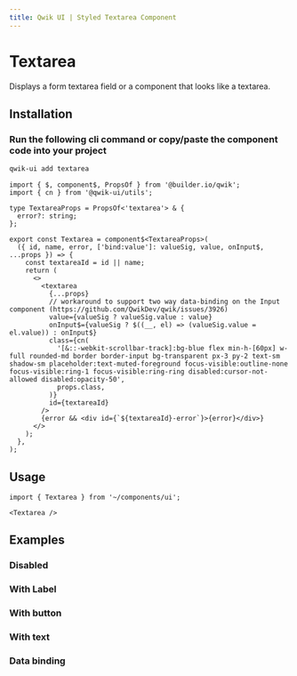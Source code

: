 ```yaml
---
title: Qwik UI | Styled Textarea Component
---
```



<StatusBanner status={statusByComponent.styled.Textarea} />

# Textarea

Displays a form textarea field or a component that looks like a textarea.

<Showcase name="hero" />

## Installation

### Run the following cli command or copy/paste the component code into your project

```sh
qwik-ui add textarea
```

```tsx
import { $, component$, PropsOf } from '@builder.io/qwik';
import { cn } from '@qwik-ui/utils';

type TextareaProps = PropsOf<'textarea'> & {
  error?: string;
};

export const Textarea = component$<TextareaProps>(
  ({ id, name, error, ['bind:value']: valueSig, value, onInput$, ...props }) => {
    const textareaId = id || name;
    return (
      <>
        <textarea
          {...props}
          // workaround to support two way data-binding on the Input component (https://github.com/QwikDev/qwik/issues/3926)
          value={valueSig ? valueSig.value : value}
          onInput$={valueSig ? $((__, el) => (valueSig.value = el.value)) : onInput$}
          class={cn(
            '[&::-webkit-scrollbar-track]:bg-blue flex min-h-[60px] w-full rounded-md border border-input bg-transparent px-3 py-2 text-sm shadow-sm placeholder:text-muted-foreground focus-visible:outline-none focus-visible:ring-1 focus-visible:ring-ring disabled:cursor-not-allowed disabled:opacity-50',
            props.class,
          )}
          id={textareaId}
        />
        {error && <div id={`${textareaId}-error`}>{error}</div>}
      </>
    );
  },
);
```

## Usage

```tsx
import { Textarea } from '~/components/ui';
```

```tsx
<Textarea />
```

## Examples

### Disabled

<Showcase name="disabled" vertical />

### With Label

<Showcase name="with-label" vertical />

### With button

<Showcase name="with-button" vertical />

### With text

<Showcase name="with-text" vertical />

### Data binding

<Showcase name="data-binding" vertical />
